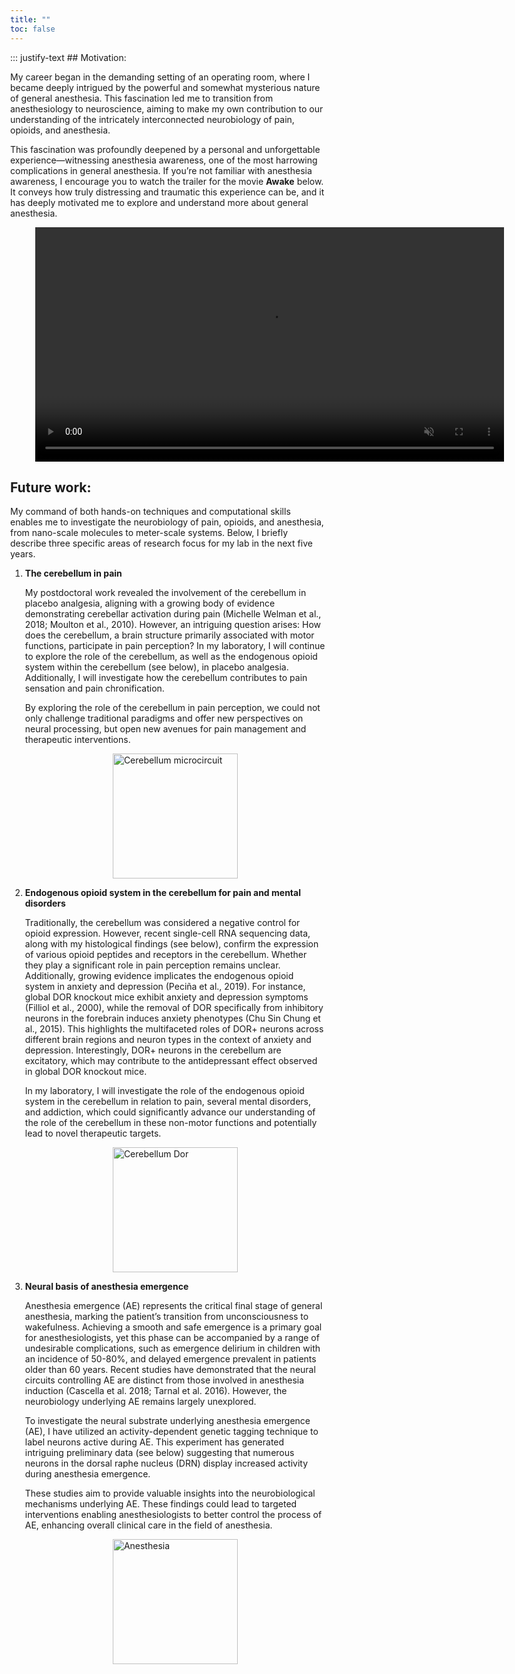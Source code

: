 ```yaml
---
title: ""
toc: false
---
```


<style>
  footer {
    position: fixed;
    bottom: -50px;
    left: 0;
    width: 100%; /* Ensure the footer spans the entire page */
    background-color: black;
    text-align: left;
    padding: 10px 0;
    color: white;
    font-size: 14px;
    border-top: 1px solid rgba(0, 0, 0, 0.1);
    transition: transform 0.5s ease-in-out;
  }

  body {
    margin: 0; /* Remove any default margin that might interfere */
  }

  footer.show {
    transform: translateY(-50px); /* Bring footer into view */
  }
</style>
<script>
  document.addEventListener("scroll", function () {
    const footer = document.querySelector("footer");
    const scrollHeight = document.documentElement.scrollHeight;
    const scrollPosition = window.innerHeight + window.scrollY;

    // Check if the user has scrolled to the bottom
    if (scrollPosition >= scrollHeight) {
      footer.classList.add("show");
    } else {
      footer.classList.remove("show");
    }
  });
</script>

<footer>Chen Lab \| Westlake © 2024 Hangzhou, Zhejiang Province, China</footer>

::: justify-text
## Motivation:

My career began in the demanding setting of an operating room, where I became deeply intrigued by the powerful and somewhat mysterious nature of general anesthesia. This fascination led me to transition from anesthesiology to neuroscience, aiming to make my own contribution to our understanding of the intricately interconnected neurobiology of pain, opioids, and anesthesia.

This fascination was profoundly deepened by a personal and unforgettable experience—witnessing anesthesia awareness, one of the most harrowing complications in general anesthesia. If you’re not familiar with anesthesia awareness, I encourage you to watch the trailer for the movie **Awake** below. It conveys how truly distressing and traumatic this experience can be, and it has deeply motivated me to explore and understand more about general anesthesia.

<figure style="text-align: left;">

<video controls autoplay muted loop style="width: 750px; height: auto;">

<source src="videos/Anesthesia awakness.mp4" type="video/mp4">

Your browser does not support the video tag. Try downloading it instead: <a href="videos/combined_video_D6.mp4">Download the video</a>. </video>

</figure>

## Future work:

My command of both hands-on techniques and computational skills enables me to investigate the neurobiology of pain, opioids, and anesthesia, from nano-scale molecules to meter-scale systems. Below, I briefly describe three specific areas of research focus for my lab in the next five years.

<ol>

<li>

<strong>The cerebellum in pain</strong>

<p>
My postdoctoral work revealed the involvement of the cerebellum in placebo analgesia, aligning with a growing body of evidence demonstrating cerebellar activation during pain (Michelle Welman et al., 2018; Moulton et al., 2010). However, an intriguing question arises: How does the cerebellum, a brain structure primarily associated with motor functions, participate in pain perception? In my laboratory, I will continue to explore the role of the cerebellum, as well as the endogenous opioid system within the cerebellum (see below), in placebo analgesia. Additionally, I will investigate how the cerebellum contributes to pain sensation and pain chronification.

By exploring the role of the cerebellum in pain perception, we could not only challenge traditional paradigms and offer new perspectives on neural processing, but open new avenues for pain management and therapeutic interventions.

</p>

<img src="images/cb_microcircuit.png" alt="Cerebellum microcircuit" width="200" style="display: block; margin: auto;"/>

</li>

<li>

<strong>Endogenous opioid system in the cerebellum for pain and mental disorders</strong>

<p>
Traditionally, the cerebellum was considered a negative control for opioid expression. However, recent single-cell RNA sequencing data, along with my histological findings (see below), confirm the expression of various opioid peptides and receptors in the cerebellum. Whether they play a significant role in pain perception remains unclear. Additionally, growing evidence implicates the endogenous opioid system in anxiety and depression (Peciña et al., 2019). For instance, global DOR knockout mice exhibit anxiety and depression symptoms (Filliol et al., 2000), while the removal of DOR specifically from inhibitory neurons in the forebrain induces anxiety phenotypes (Chu Sin Chung et al., 2015). This highlights the multifaceted roles of DOR+ neurons across different brain regions and neuron types in the context of anxiety and depression. Interestingly, DOR+ neurons in the cerebellum are excitatory, which may contribute to the antidepressant effect observed in global DOR knockout mice.

In my laboratory, I will investigate the role of the endogenous opioid system in the cerebellum in relation to pain, several mental disorders, and addiction, which could significantly advance our understanding of the role of the cerebellum in these non-motor functions and potentially lead to novel therapeutic targets. 

</p>

<img src="images/Dor_dcb.png" alt="Cerebellum Dor" width="200" style="display: block; margin: auto;"/>

</li>

<li>

<strong>Neural basis of anesthesia emergence</strong>

<p>

Anesthesia emergence (AE) represents the critical final stage of general anesthesia, marking the patient's transition from unconsciousness to wakefulness. Achieving a smooth and safe emergence is a primary goal for anesthesiologists, yet this phase can be accompanied by a range of undesirable complications, such as emergence delirium in children with an incidence of 50-80%, and delayed emergence prevalent in patients older than 60 years. Recent studies have demonstrated that the neural circuits controlling AE are distinct from those involved in anesthesia induction (Cascella et al. 2018; Tarnal et al. 2016). However, the neurobiology underlying AE remains largely unexplored.

To investigate the neural substrate underlying anesthesia emergence (AE), I have utilized an activity-dependent genetic tagging technique to label neurons active during AE. This experiment has generated intriguing preliminary data (see below) suggesting that numerous neurons in the dorsal raphe nucleus (DRN) display increased activity during anesthesia emergence.

These studies aim to provide valuable insights into the neurobiological mechanisms underlying AE. These findings could lead to targeted interventions enabling anesthesiologists to better control the process of AE, enhancing overall clinical care in the field of anesthesia.


</p>

<img src="images/Anesthesia.png" alt="Anesthesia" width="200" style="display: block; margin: auto;"/>

</li>

</ol>


